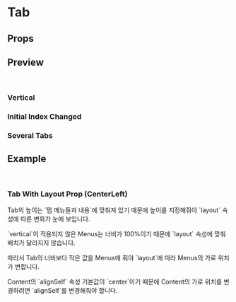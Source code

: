 

<Meta of={TabStories} />

# Tab

<Description />

<Canvas of={TabStories.Default} sourceState="shown" />

## Props

<Controls exclude="children" />

## Preview

<br />

### Vertical

<Canvas of={TabStories.Vertical} />

### Initial Index Changed

<Canvas of={TabStories.InitialIndex} />

### Several Tabs

<Canvas of={TabStories.SeveralTabs} />

## Example

<br />

### Tab With Layout Prop (CenterLeft)

<p>
  Tab의 높이는 `탭 메뉴들과 내용`에 맞춰져 있기 때문에 높이를 지정해줘야 `layout` 속성에 따른 변화가
  눈에 보입니다.
</p>
<p>
  `vertical`이 적용되지 않은 Menus는 너비가 100%이기 때문에 `layout` 속성에 맞춰 배치가 달라지지
  않습니다.
</p>
<p>따라서 Tab의 너비보다 작은 값을 Menus에 줘야 `layout`에 따라 Menus의 가로 위치가 변합니다.</p>
<p>
  Content의 `alignSelf` 속성 기본값이 `center`이기 때문에 Content의 가로 위치를 변경하려면
  `alignSelf`를 변경해줘야 합니다.
</p>

<Canvas of={TabStories.TabWithLayoutProp} />
